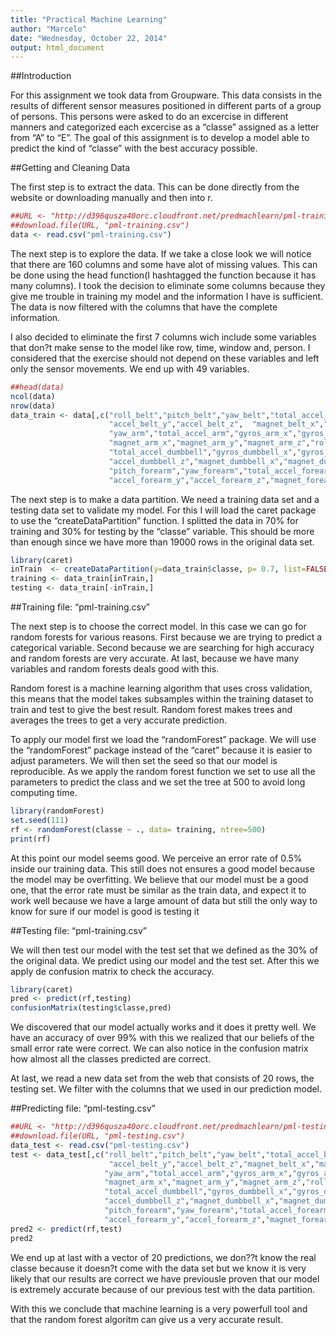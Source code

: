 ```yaml
---
title: "Practical Machine Learning"
author: "Marcelo"
date: "Wednesday, October 22, 2014"
output: html_document
---
```


##Introduction

For this assignment we took data from Groupware. This data consists in the results of different sensor measures positioned in different parts of a group of persons. This persons were asked to do an excercise in different manners and categorized each excercise as a "classe" assigned as a letter from "A" to "E". The goal of this assignment is to develop a model able to predict the kind of "classe" with the best accuracy possible.

##Getting and Cleaning Data

The first step is to extract the data. This can be done directly from the website or downloading manually and then into r.

```r
##URL <- "http://d396qusza40orc.cloudfront.net/predmachlearn/pml-training.csv"
##download.file(URL, "pml-training.csv")
data <- read.csv("pml-training.csv")
```

The next step is to explore the data. If we take a close look we will notice that there are 160 columns and some have alot of missing values. This can be done using the head function(I hashtagged the function because it has many columns). I took the decision to eliminate some columns because they give me trouble in training my model and the information I have is sufficient. The data is now filtered with the columns that have the complete information.

I also decided to eliminate the first 7 columns wich include some variables that don?t make sense to the model like row, time, window and, person. I considered that the exercise should not depend on these variables and left only the sensor movements. We end up with 49 variables.

```r
##head(data)
ncol(data)
nrow(data)
data_train <- data[,c("roll_belt","pitch_belt","yaw_belt","total_accel_belt","gyros_belt_x","gyros_belt_y","gyros_belt_z",
                      "accel_belt_y","accel_belt_z",  "magnet_belt_x","magnet_belt_y","magnet_belt_z","roll_arm","pitch_arm",
                      "yaw_arm","total_accel_arm","gyros_arm_x","gyros_arm_y","gyros_arm_z","accel_arm_y","accel_arm_z",
                      "magnet_arm_x","magnet_arm_y","magnet_arm_z","roll_dumbbell","pitch_dumbbell","yaw_dumbbell",
                      "total_accel_dumbbell","gyros_dumbbell_x","gyros_dumbbell_y","gyros_dumbbell_z","accel_dumbbell_y",
                      "accel_dumbbell_z","magnet_dumbbell_x","magnet_dumbbell_y","magnet_dumbbell_z","roll_forearm",
                      "pitch_forearm","yaw_forearm","total_accel_forearm","gyros_forearm_x","gyros_forearm_y","gyros_forearm_z",
                      "accel_forearm_y","accel_forearm_z","magnet_forearm_x","magnet_forearm_y","magnet_forearm_z","classe")]
```

The next step is to make a data partition. We need a training data set and a testing data set to validate my model. For this I will load the caret package to use the "createDataPartition" function. I splitted the data in 70% for training and 30% for testing by the "classe" variable. This should be more than enough since we have more than 19000 rows in the original data set.

```r
library(caret)
inTrain  <- createDataPartition(y=data_train$classe, p= 0.7, list=FALSE)
training <- data_train[inTrain,]
testing <- data_train[-inTrain,]
```

##Training file: "pml-training.csv"

The next step is to choose the correct model. In this case we can go for random forests for various reasons. First because we are trying to predict a categorical variable. Second because we are searching for high accuracy and random forests are very accurate. At last, because we have many variables and random forests deals good with this.

Random forest is a machine learning algorithm that uses cross validation, this means that the model takes subsamples within the training dataset to train and test to give the best result. Random forest makes trees and averages the trees to get a very accurate prediction. 

To apply our model first we load the "randomForest" package. We will use the "randomForest" package instead of the "caret" because it is easier to adjust parameters. We will then set the seed so that our model is reproducible. As we apply the random forest function we set to use all the parameters to predict the class and we set the tree at 500 to avoid long computing time.

```r
library(randomForest)
set.seed(111)
rf <- randomForest(classe ~ ., data= training, ntree=500)
print(rf)
```

At this point our model seems good. We perceive an error rate of 0.5% inside our training data. This still does not ensures a good model because the model may be overfitting. We believe that our model must be a good one, that the error rate must be similar as the train data, and expect it to work well because we have a large amount of data but still the only way to know for sure if our model is good is testing it

##Testing file: "pml-training.csv"

We will then test our model with the test set that we defined as the 30% of the original data. We predict using our model and the test set. After this we apply de confusion matrix to check the accuracy.

```r
library(caret)
pred <- predict(rf,testing)
confusionMatrix(testing$classe,pred)
```

We discovered that our model actually works and it does it pretty well. We have an accuracy of over 99% with this we realized that our beliefs of the small error rate were correct. We can also notice in the confusion matrix how almost all the classes predicted are correct.

At last, we read a new data set from the web that consists of 20 rows, the testing set. We filter with the columns that we used in our prediction model.

##Predicting file: "pml-testing.csv"

```r
##URL <- "http://d396qusza40orc.cloudfront.net/predmachlearn/pml-testing.csv"
##download.file(URL, "pml-testing.csv")
data_test <- read.csv("pml-testing.csv")
test <- data_test[,c("roll_belt","pitch_belt","yaw_belt","total_accel_belt","gyros_belt_x","gyros_belt_y","gyros_belt_z",
                      "accel_belt_y","accel_belt_z","magnet_belt_x","magnet_belt_y","magnet_belt_z","roll_arm","pitch_arm",
                     "yaw_arm","total_accel_arm","gyros_arm_x","gyros_arm_y","gyros_arm_z","accel_arm_y","accel_arm_z",
                     "magnet_arm_x","magnet_arm_y","magnet_arm_z","roll_dumbbell","pitch_dumbbell","yaw_dumbbell",
                     "total_accel_dumbbell","gyros_dumbbell_x","gyros_dumbbell_y","gyros_dumbbell_z","accel_dumbbell_y",
                     "accel_dumbbell_z","magnet_dumbbell_x","magnet_dumbbell_y","magnet_dumbbell_z","roll_forearm",
                     "pitch_forearm","yaw_forearm","total_accel_forearm","gyros_forearm_x","gyros_forearm_y","gyros_forearm_z",
                     "accel_forearm_y","accel_forearm_z","magnet_forearm_x","magnet_forearm_y","magnet_forearm_z")]
pred2 <- predict(rf,test)
pred2
```

We end up at last with a vector of 20 predictions, we don??t know the real classe because it doesn?t come with the data set but we know it is very likely that our results are correct we have previousle proven that our model is extremely accurate because of our previous test with the data partition.

With this we conclude that machine learning is a very powerfull tool and that the random forest algoritm can give us a very accurate result.
